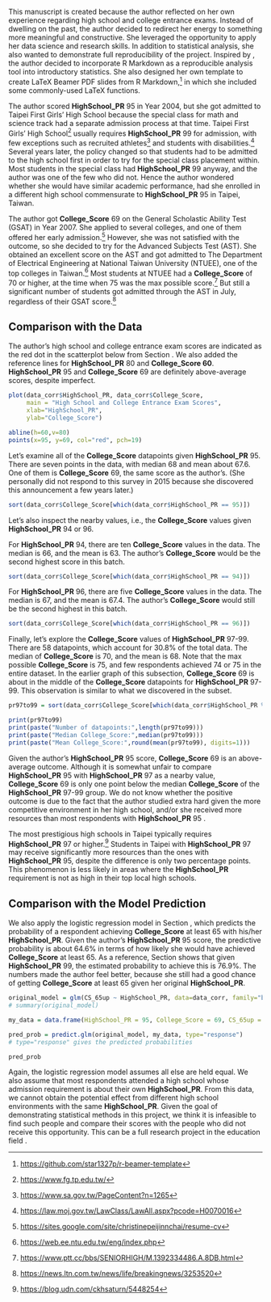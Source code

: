 This manuscript is created because the author reflected on her own experience regarding high school and college entrance exams. Instead of dwelling on the past, the author decided to redirect her energy to something more meaningful and constructive. She leveraged the opportunity to apply her data science and research skills. In addition to statistical analysis, she also wanted to demonstrate full reproducibility of the project. Inspired by \citet{baumer2014r-markdown}, the author decided to incorporate $\mathsf{R}$ Markdown as a reproducible analysis tool into introductory statistics. She also designed her own template to create LaTeX Beamer PDF slides from $\mathsf{R}$ Markdown,^[<https://github.com/star1327p/r-beamer-template>] in which she included some commonly-used LaTeX functions.  

The author scored **HighSchool_PR** 95 in Year 2004, but she got admitted to Taipei First Girls' High School because the special class for math and science track had a separate admission process at that time. Taipei First Girls' High School^[<https://www.fg.tp.edu.tw/>] usually requires **HighSchool_PR** 99 for admission, with few exceptions such as recruited athletes^[<https://www.sa.gov.tw/PageContent?n=1265>] and students with disabilities.^[<https://law.moj.gov.tw/LawClass/LawAll.aspx?pcode=H0070016>] Several years later, the policy changed so that students had to be admitted to the high school first in order to try for the special class placement within. Most students in the special class had **HighSchool_PR** 99 anyway, and the author was one of the few who did not. Hence the author wondered whether she would have similar academic performance, had she enrolled in a different high school commensurate to **HighSchool_PR** 95 in Taipei, Taiwan.    

The author got **College_Score** 69 on the General Scholastic Ability Test (GSAT) in Year 2007. She applied to several colleges, and one of them offered her early admission.^[<https://sites.google.com/site/christinepeijinnchai/resume-cv>] However, she was not satisfied with the outcome, so she decided to try for the Advanced Subjects Test (AST). She obtained an excellent score on the AST and got admitted to The Department of Electrical Engineering at National Taiwan University (NTUEE), one of the top colleges in Taiwan.^[<https://web.ee.ntu.edu.tw/eng/index.php>] Most students at NTUEE had a **College_Score** of 70 or higher, at the time when 75 was the max possible score.^[<https://www.ptt.cc/bbs/SENIORHIGH/M.1392334486.A.8DB.html>] But still a significant number of students got admitted through the AST in July, regardless of their GSAT score.^[<https://news.ltn.com.tw/news/life/breakingnews/3253520>]    

## Comparison with the Data
  
The author's high school and college entrance exam scores are indicated as the red dot in the scatterplot below from Section \ref{bivariate}. We also added the reference lines for **HighSchool_PR** 80 and **College_Score 60**. **HighSchool_PR** 95 and **College_Score** 69 are definitely above-average scores, despite imperfect.      

```r
plot(data_corr$HighSchool_PR, data_corr$College_Score,
     main = "High School and College Entrance Exam Scores",
     xlab="HighSchool_PR",
     ylab="College_Score")

abline(h=60,v=80)
points(x=95, y=69, col="red", pch=19)
```

Let's examine all of the **College_Score** datapoints given **HighSchool_PR** 95. There are seven points in the data, with median 68 and mean about 67.6. One of them is **College_Score** 69, the same score as the author's. (She personally did not respond to this survey in 2015 because she discovered this announcement a few years later.)     

```r
sort(data_corr$College_Score[which(data_corr$HighSchool_PR == 95)])
```

Let's also inspect the nearby values, i.e., the **College_Score** values given **HighSchool_PR** 94 or 96.   

For **HighSchool_PR** 94, there are ten **College_Score** values in the data. The median is 66, and the mean is 63. The author's **College_Score** would be the second highest score in this batch.   

```r
sort(data_corr$College_Score[which(data_corr$HighSchool_PR == 94)])
```

For **HighSchool_PR** 96, there are five **College_Score** values in the data. The median is 67, and the mean is 67.4. The author's **College_Score** would still be the second highest in this batch.  

```r
sort(data_corr$College_Score[which(data_corr$HighSchool_PR == 96)])
```

Finally, let's explore the **College_Score** values of **HighSchool_PR** 97-99. There are 58 datapoints, which account for 30.8% of the total data. The median of **College_Score** is 70, and the mean is 68. Note that the max possible **College_Score** is 75, and few respondents achieved 74 or 75 in the entire dataset. In the earlier graph of this subsection, **College_Score** 69 is about in the middle of the **College_Score** datapoints for **HighSchool_PR** 97-99. This observation is similar to what we discovered in the subset.   

```r
pr97to99 = sort(data_corr$College_Score[which(data_corr$HighSchool_PR %in% c(97,98,99))])

print(pr97to99)
print(paste("Number of datapoints:",length(pr97to99)))
print(paste("Median College_Score:",median(pr97to99)))
print(paste("Mean College_Score:",round(mean(pr97to99), digits=1)))
```

Given the author's **HighSchool_PR** 95 score, **College_Score** 69 is an above-average outcome. Although it is somewhat unfair to compare **HighSchool_PR** 95 with **HighSchool_PR** 97 as a nearby value, **College_Score** 69 is only one point below the median **College_Score** of the **HighSchool_PR** 97-99 group. We do not know whether the positive outcome is due to the fact that the author studied extra hard given the more competitive environment in her high school, and/or she received more resources than most respondents with **HighSchool_PR** 95 \cite{chou2015better}.   

The most prestigious high schools in Taipei typically requires **HighSchool_PR** 97 or higher.^[<https://blog.udn.com/ckhsaturn/5448254>] Students in Taipei with **HighSchool_PR** 97 may receive significantly more resources than the ones with **HighSchool_PR** 95, despite the difference is only two percentage points. This phenomenon is less likely in areas where the **HighSchool_PR** requirement is not as high in their top local high schools. 

## Comparison with the Model Prediction

We also apply the logistic regression model in Section \ref{threshold-65}, which predicts the probability of a respondent achieving **College_Score** at least 65 with his/her **HighSchool_PR**. Given the author's **HighSchool_PR** 95 score, the predictive probability is about 64.6% in terms of how likely she would have achieved **College_Score** at least 65. As a reference, Section \ref{logit-point-est} shows that given **HighSchool_PR** 99, the estimated probability to achieve this is 76.9%. The numbers made the author feel better, because she still had a good chance of getting **College_Score** at least 65 given her original **HighSchool_PR**.   

```r
original_model = glm(CS_65up ~ HighSchool_PR, data=data_corr, family="binomial")
# summary(original_model)

my_data = data.frame(HighSchool_PR = 95, College_Score = 69, CS_65up = TRUE)

pred_prob = predict.glm(original_model, my_data, type="response")
# type="response" gives the predicted probabilities

pred_prob
```

Again, the logistic regression model assumes all else are held equal. We also assume that most respondents attended a high school whose admission requirement is about their own **HighSchool_PR**. From this data, we cannot obtain the potential effect from different high school environments with the same **HighSchool_PR**. Given the goal of demonstrating statistical methods in this project, we think it is infeasible to find such people and compare their scores with the people who did not receive this opportunity. This can be a full research project in the education field \cite{sung2014aspects}.  